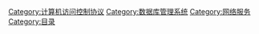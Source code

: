 [[Category:计算机访问控制协议|Category:计算机访问控制协议]]
[[Category:数据库管理系统|Category:数据库管理系统]]
[[Category:网络服务|Category:网络服务]]
[[Category:目录|Category:目录]]